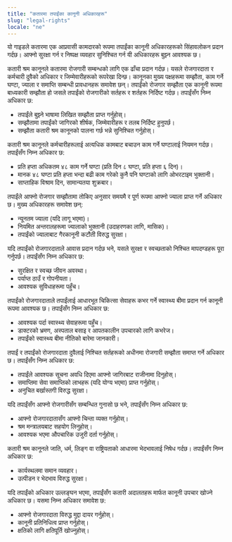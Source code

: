 ```yaml
---
title: "कतारमा तपाईंका कानूनी अधिकारहरू"
slug: "legal-rights"
locale: "ne"
---
```


यो गाइडले कतारमा एक आप्रवासी कामदारको रूपमा तपाईंका कानूनी अधिकारहरूको सिंहावलोकन प्रदान गर्दछ। आफ्नो सुरक्षा गर्न र निष्पक्ष व्यवहार सुनिश्चित गर्न यी अधिकारहरू बुझ्न आवश्यक छ।

<SectionContainer title="कतारी श्रम कानूनको परिचय" slug="introduction">
  कतारी श्रम कानूनले कतारमा रोजगारी सम्बन्धको लागि एक ढाँचा प्रदान गर्दछ। यसले
  रोजगारदाता र कर्मचारी दुवैको अधिकार र जिम्मेवारीहरूको रूपरेखा दिन्छ। कानूनका
  मुख्य पक्षहरूमा सम्झौता, काम गर्ने घण्टा, ज्याला र समाप्ति सम्बन्धी
  प्रावधानहरू समावेश छन्।
</SectionContainer>

<SectionContainer title="रोजगार सम्झौता अधिकार" slug="contract-rights">
  तपाईंको रोजगार सम्झौता एक कानूनी रूपमा बाध्यकारी सम्झौता हो जसले तपाईंको
  रोजगारीको सर्तहरू र शर्तहरू निर्दिष्ट गर्दछ। तपाईंसँग निम्न अधिकार छ:
  <ul>
    <li>तपाईंले बुझ्ने भाषामा लिखित सम्झौता प्राप्त गर्नुहोस्।</li>
    <li>
      सम्झौतामा तपाईंको जागिरको शीर्षक, जिम्मेवारीहरू र तलब निर्दिष्ट हुनुपर्छ।
    </li>
    <li>सम्झौता कतारी श्रम कानूनको पालना गर्छ भन्ने सुनिश्चित गर्नुहोस्।</li>
  </ul>
</SectionContainer>

<SectionContainer title="काम गर्ने घण्टा र ओभरटाइम" slug="working-hours">
  कतारी श्रम कानूनले कर्मचारीहरूलाई अत्यधिक कामबाट बचाउन काम गर्ने घण्टालाई
  नियमन गर्दछ। तपाईंसँग निम्न अधिकार छ:
  <ul>
    <li>
      प्रति हप्ता अधिकतम ४८ काम गर्ने घण्टा (प्रति दिन ८ घण्टा, प्रति हप्ता ६
      दिन)।
    </li>
    <li>
      मानक ४८ घण्टा प्रति हप्ता भन्दा बढी काम गरेको कुनै पनि घण्टाको लागि
      ओभरटाइम भुक्तानी।
    </li>
    <li>साप्ताहिक विश्राम दिन, सामान्यतया शुक्रबार।</li>
  </ul>
</SectionContainer>

<SectionContainer title="ज्याला र भुक्तानी" slug="wages-payment">
  तपाईंले आफ्नो रोजगार सम्झौतामा तोकिए अनुसार समयमै र पूर्ण रूपमा आफ्नो ज्याला
  प्राप्त गर्ने अधिकार छ। मुख्य अधिकारहरू समावेश छन्:
  <ul>
    <li>न्यूनतम ज्याला (यदि लागू भएमा)।</li>
    <li>नियमित अन्तरालहरूमा ज्यालाको भुक्तानी (उदाहरणका लागि, मासिक)।</li>
    <li>तपाईंको ज्यालाबाट गैरकानूनी कटौती विरुद्ध सुरक्षा।</li>
  </ul>
</SectionContainer>

<SectionContainer title="आवास अधिकार" slug="accommodation-rights">
  यदि तपाईंको रोजगारदाताले आवास प्रदान गर्दछ भने, यसले सुरक्षा र स्वच्छताको
  निश्चित मापदण्डहरू पूरा गर्नुपर्छ। तपाईंसँग निम्न अधिकार छ:
  <ul>
    <li>सुरक्षित र स्वच्छ जीवन अवस्था।</li>
    <li>पर्याप्त ठाउँ र गोपनीयता।</li>
    <li>आवश्यक सुविधाहरूमा पहुँच।</li>
  </ul>
</SectionContainer>

<SectionContainer title="स्वास्थ्य सेवा अधिकार" slug="healthcare-rights">
  तपाईंको रोजगारदाताले तपाईंलाई आधारभूत चिकित्सा सेवाहरू कभर गर्ने स्वास्थ्य
  बीमा प्रदान गर्न कानूनी रूपमा आवश्यक छ। तपाईंसँग निम्न अधिकार छ:
  <ul>
    <li>आवश्यक पर्दा स्वास्थ्य सेवाहरूमा पहुँच।</li>
    <li>डाक्टरको भ्रमण, अस्पताल बसाइ र आपतकालीन उपचारको लागि कभरेज।</li>
    <li>तपाईंको स्वास्थ्य बीमा नीतिको बारेमा जानकारी।</li>
  </ul>
</SectionContainer>

<SectionContainer title="रोजगारी समाप्त गर्ने अधिकार" slug="termination-rights">
  तपाईं र तपाईंको रोजगारदाता दुवैलाई निश्चित सर्तहरूको अधीनमा रोजगारी सम्झौता
  समाप्त गर्ने अधिकार छ। तपाईंसँग निम्न अधिकार छ:
  <ul>
    <li>तपाईंले आवश्यक सूचना अवधि दिएमा आफ्नो जागिरबाट राजीनामा दिनुहोस्।</li>
    <li>समाप्तिमा सेवा समाप्तिको लाभहरू (यदि योग्य भएमा) प्राप्त गर्नुहोस्।</li>
    <li>अनुचित बर्खास्तगी विरुद्ध सुरक्षा।</li>
  </ul>
</SectionContainer>

<SectionContainer title="गुनासो प्रक्रिया" slug="grievance-procedures">
  यदि तपाईंसँग आफ्नो रोजगारीसँग सम्बन्धित गुनासो छ भने, तपाईंसँग निम्न अधिकार छ:
  <ul>
    <li>आफ्नो रोजगारदातासँग आफ्नो चिन्ता व्यक्त गर्नुहोस्।</li>
    <li>श्रम मन्त्रालयबाट सहयोग लिनुहोस्।</li>
    <li>आवश्यक भएमा औपचारिक उजुरी दर्ता गर्नुहोस्।</li>
  </ul>
</SectionContainer>

<SectionContainer title="भेदभावबाट सुरक्षा" slug="discrimination-protection">
  कतारी श्रम कानूनले जाति, धर्म, लिङ्ग वा राष्ट्रियताको आधारमा भेदभावलाई निषेध
  गर्दछ। तपाईंसँग निम्न अधिकार छ:
  <ul>
    <li>कार्यस्थलमा समान व्यवहार।</li>
    <li>उत्पीडन र भेदभाव विरुद्ध सुरक्षा।</li>
  </ul>
</SectionContainer>

<SectionContainer title="न्यायमा पहुँच" slug="access-to-justice">
  यदि तपाईंको अधिकार उल्लङ्घन भएमा, तपाईंसँग कतारी अदालतहरू मार्फत कानूनी उपचार
  खोज्ने अधिकार छ। यसमा निम्न अधिकार समावेश छ:
  <ul>
    <li>आफ्नो रोजगारदाता विरुद्ध मुद्दा दायर गर्नुहोस्।</li>
    <li>कानूनी प्रतिनिधित्व प्राप्त गर्नुहोस्।</li>
    <li>क्षतिको लागि क्षतिपूर्ति खोज्नुहोस्।</li>
  </ul>
</SectionContainer>
